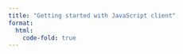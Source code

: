 ```yaml
---
title: "Getting started with JavaScript client"
format:
  html:
    code-fold: true
---
```


::: {.panel-tabset}

:::